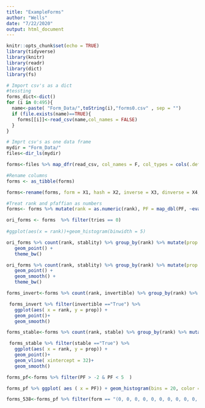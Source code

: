 ```yaml
---
title: "ExampleForms"
author: "Wells"
date: "7/22/2020"
output: html_document
---
```


```r
knitr::opts_chunk$set(echo = TRUE)
library(tidyverse)
library(knitr)
library(readr)
library(dict)
library(fs)
```


```r
# Import csv's as a dict
#tessting
forms_dict<-dict()
for (i in 0:495){
  name<-paste( "Form_Data/",toString(i),"forms0.csv" , sep = "")
  if (file.exists(name)==TRUE){
    forms[[i]]<-read_csv(name,col_names = FALSE)
  }
}
```

```r
# Imprt csv's as one data frame
mydir = "Form_Data/"
files<-dir_ls(mydir)

forms<-files %>% map_dfr(read_csv, col_names = F, col_types = cols(.default = "c"))


```

```r
#Rename columns
forms <- as_tibble(forms)

forms<-rename(forms, form = X1, hash = X2, inverse = X3, dinverse = X4, rank = X5, PF = X6, rank_diff = X7, stablity = X8, tries = X9)

```

```r
#Treat rank and pfaffian as numbers
forms<- forms %>% mutate(rank = as.numeric(rank), PF = map_dbl(PF, ~eval(parse(text = .x))), stablity = as.numeric(stablity), tries = as.numeric(tries),  rank_diff = as.numeric(rank_diff))

```

```r
ori_forms <- forms  %>% filter(tries == 0)
   
#ggplot(aes(x = rank))+geom_histogram(binwidth = 5)
```

```r
ori_forms %>% count(rank, stablity) %>% group_by(rank) %>% mutate(prop = n/ sum(n)) %>% filter(stablity == 0) %>% mutate(prop = 1-prop) %>% ggplot(aes( x = rank, y = prop)) +
   geom_point() +
   theme_bw()
```
```r
ori_forms %>% count(rank, stablity) %>% group_by(rank) %>% mutate(prop = n/ sum(n)) %>% filter(stablity == -1) %>% mutate(prop = 1-prop) %>% ggplot(aes( x = rank, y = prop)) +
   geom_point() +
   geom_smooth() +
   theme_bw()
```

```r
forms_invert<-forms %>% count(rank, invertible) %>% group_by(rank) %>% mutate(prop = n/ sum(n))

 forms_invert %>% filter(invertible =="True") %>% 
   ggplot(aes( x = rank, y = prop)) +
   geom_point()+
   geom_smooth()

```

```r
forms_stable<-forms %>% count(rank, stable) %>% group_by(rank) %>% mutate(prop = n/ sum(n))

 forms_stable %>% filter(stable =="True") %>% 
   ggplot(aes( x = rank, y = prop)) +
   geom_point()+
   geom_vline( xintercept = 32)+
   geom_smooth()

```


```r
forms_pf<-forms %>% filter(PF > -2 & PF < 5  )

forms_pf %>% ggplot( aes ( x = PF)) + geom_histogram(bins = 20, color = "white")
```

```r
forms_538<-forms_pf %>% filter(form == "(0, 0, 0, 0, 0, 0, 0, 0, 0, 0, 0, 0, 0, 0, 0, 0, 0, 0, 0, 0, 0, 0, 0, 0, 0, 0, 0, 0, 0, 0, 0, 0, 0, 0, 0, 0, 0, 0, 0, 0, 0, 0, 0, 0, 0, 0, 0, 0, 0, 0, 0, 0, 0, 0, 0, 0, 0, 0, 0, 0, 0, 0, 0, 0, 0, 0, 0, 0, 0, 0, 0, 0, 0, 0, 0, 0, 0, 0, 0, 0, 0, 0, 0, 0, 0, 0, 0, 0, 0, 0, 0, 0, 0, 0, 0, 0, 0, 0, 0, 0, 0, 0, 0, 0, 0, 0, 0, 0, 0, 0, 0, 0, 0, 0, 0, 0, 0, 0, 0, 0, 0, 0, 0, 0, 0, 0, 0, 0, 0, 0, 0, 0, 0, 0, 0, 0, 0, 0, 0, 0, 0, 0, 0, 0, 0, 0, 0, 0, 0, 0, 0, 0, 0, 0, 0, 0, 0, 0, 0, 0, 0, 0, 0, 0, 0, 0, 0, 0, 0, 0, 0, 0, 0, 0, 0, 0, 0, 0, 0, 0, 0, 0, 0, 0, 0, 0, 0, 0, 0, 0, 0, 0, 0, 0, 0, 0, 0, 0, 0, 0, 0, 0, 0, 0, 0, 0, 0, 0, 0, 0, 0, 0, 0, 0, 0, 0, 0, 0, 0, 0, 0, 0, 0, 0, 0, 0, 0, 0, 0, 0, 0, 0, 0, 0, 0, 0, 0, 0, 0, 0, 0, 0, 0, 0, 0, 0, 0, 0, 0, 0, 0, 0, 0, 0, 0, 0, 0, 0, 0, 0, 0, 0, 0, 0, 0, 0, 0, 0, 0, 0, 0, 0, 0, 0, 0, 0, 0, 0, 0, 0, 0, 0, 0, 0, 0, 0, 0, 0, 0, 0, 0, 0, 0, 0, 0, 0, 0, 0, 0, 0, 0, 0, 0, 0, 0, 0, 0, 0, 0, 0, 0, 0, 0, 0, 0, 0, 0, 0, 0, 0, 0, 0, 0, 0, 0, 0, 0, 0, 0, 0, 0, 0, 0, 0, 0, 0, 0, 0, 0, 0, 0, 0, 0, 0, 0, 0, 0, 0, 0, 0, 0, 0, 0, 0, 0, 0, 0, 0, 0, 0, 0, 0, 0, 0, 0, 0, 0, 0, 0, 0, 0, 0, 0, 0, 0, 0, 0, 0, 0, 0, 0, 0, 0, 0, 0, 0, 0, 0, 0, 0, 0, 0, 0, 0, 0, 0, 0, 0, 0, 0, 0, 0, 0, 0, 0, 0, 0, 0, 0, 0, 0, 0, 0, 0, 0, 0, 0, 0, 0, 0, 0, 0, 0, 0, 0, 0, 0, 0, 0, 0, 0, 0, 0, 0, 0, 0, 0, 0, 0, 0, 0, 0, 0, 0, 0, 0, 0, 0, 0, 0, 0, 0, 0, 0, 0, 0, 0, 0, 0, 0, 0, 0, 0, 0, 0, 0, 0, 0, 0, 0, 0, 0, 0, 0, 0, 0, 0, 0, 0, 0, 0, 0, 0, 0, 0, 0, 0, 0, 0, 0, 0, 0, 0, 0, 0)")
```

